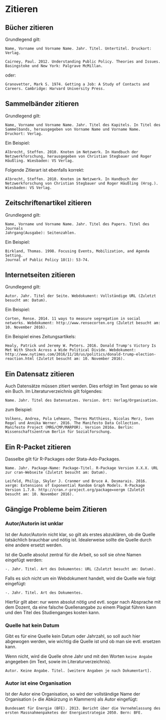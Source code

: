 # Zitieren {#zitieren}

## Bücher zitieren

Grundlegend gilt: 

```{}
Name, Vorname und Vorname Name. Jahr. Titel. Untertitel. Druckort: Verlag.
```

```block
Cairney, Paul. 2012. Understanding Public Policy. Theories and Issues. Basingstoke und New York: Palgrave McMillan.
```

oder: 

```block
Granovetter, Mark S. 1974. Getting a Job: A Study of Contacts and Careers. Cambridge: Harvard University Press.
```

## Sammelbänder zitieren

Grundlegend gilt: 

```{}
Name, Vorname und Vorname Name. Jahr. Titel des Kapitels. In Titel des Sammelbands, herausgegeben von Vorname Name und Vorname Name. Druckort: Verlag.
```

Ein Beispiel: 

```block
Albrecht, Steffen. 2010. Knoten im Netzwerk. In Handbuch der Netzwerkforschung, herausgegeben von Christian Stegbauer und Roger Häußling. Wiesbaden: VS Verlag.
```

Folgende Zitierart ist ebenfalls korrekt:

```block
Albrecht, Steffen. 2010. Knoten im Netzwerk. In Handbuch der Netzwerkforschung von Christian Stegbauer und Roger Häußling (Hrsg.). Wiesbaden: VS Verlag.
```

## Zeitschriftenartikel zitieren

Grundlegend gilt: 

```{}
Name, Vorname und Vorname Name. Jahr. Titel des Papers. Titel des Journals
Jahrgang(Ausgabe): Seitenzahlen.
```

Ein Beispiel: 

```block
Birkland, Thomas. 1998. Focusing Events, Mobilization, and Agenda Setting.
Journal of Public Policy 18(1): 53-74.
```

## Internetseiten zitieren

Grundlegend gilt: 

```{}
Autor. Jahr. Titel der Seite. Webdokument: Vollständige URL (Zuletzt besucht am: Datum).
```

Ein Beispiel: 

```block
Corten, Rense. 2014. 11 ways to measure segregation in social networks. Webdokument: http://www.rensecorten.org (Zuletzt besucht am: 10. November 2016).
```

Ein Beispiel eines Zeitungsartikels: 

```block
Healy, Patrick und Jeremy W. Peters. 2016. Donald Trump's Victory Is Met With Shock Across a Wide Political Divide. Webdokument: http://www.nytimes.com/2016/11/10/us/politics/donald-trump-election-reaction.html (Zuletzt besucht am: 10. November 2016).
```


## Ein Datensatz zitieren

Auch Datensätze müssen zitiert werden. Dies erfolgt im Text genau so wie ein Buch. Im Literaturverzeichnis gilt folgendes: 

```{}
Name. Jahr. Titel des Datensatzes. Version. Ort: Verlag/Organisation.
```

zum Beispiel: 

```block
Volkens, Andrea, Pola Lehmann, Theres Matthiess, Nicolas Merz, Sven Regel und Annika Werner. 2016. The Manifesto Data Collection. Manifesto Project (MRG/CMP/MARPOR). Version 2016a. Berlin: Wissenschaftszentrum Berlin für Sozialforschung.
```


## Ein R-Packet zitieren

Dasselbe gilt für R-Packages oder Stata-Ado-Packages.

```{}
Name. Jahr. Package-Name: Package-Titel. R-Package Version X.X.X. URL zur cran-Webseite (Zuletzt besucht am: Datum).
```

```block
Leifeld, Philip, Skyler J. Cranmer und Bruce A. Desmarais. 2016. xergm: Extensions of Exponential Random Graph Models. R-Package Version 1.7.0. http://cran.r-project.org/package=xergm (Zuletzt besucht am: 10. November 2016).
```


## Gängige Probleme beim Zitieren

### Autor/Autorin ist unklar

Ist der Autor/Autorin nicht klar, so gilt als erstes abzuklären, ob die Quelle tatsächlich brauchbar und nötig ist. Idealerweise sollte die Quelle durch eine andere ersetzt werden. 

Ist die Quelle absolut zentral für die Arbeit, so soll sie ohne Namen eingefügt werden: 

```{}
-. Jahr. Titel. Art des Dokumentes: URL (Zuletzt besucht am: Datum). 
```

Falls es sich nicht um ein Webdokument handelt, wird die Quelle wie folgt eingefügt: 

```{}
-. Jahr. Titel. Art des Dokumentes.
```

Hierfür gilt aber: nur wenn absolut nötig und evtl. sogar nach Absprache mit dem Dozent, da eine falsche Quellenangabe zu einem Plagiat führen kann und den Titel des Studienganges kosten kann.

### Quelle hat kein Datum

Gibt es für eine Quelle kein Datum oder Jahrzahl, so soll auch hier abgewogen werden, wie wichtig die Quelle ist und ob man sie evtl. ersetzen kann. 

Wenn nicht, wird die Quelle ohne Jahr und mit den Worten `keine Angabe` angegeben (im Text, sowie im Literaturverzeichnis).

```{}
Autor. Keine Angabe. Titel. [weitere Angaben je nach Dokumentart].
```

### Autor ist eine Organisation

Ist der Autor eine Organisation, so wird der vollständige Name der Organisation (+ die Abkürzung in Klammern) als Autor eingefügt: 

```block
Bundesamt für Energie (BFE). 2013. Bericht über die Vernehmlassung des ersten Massnahmenpaketes der Energiestrategie 2050. Bern: BFE.
```



